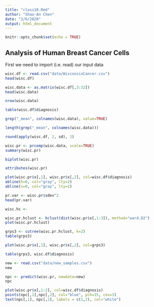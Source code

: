 ```yaml
---
title: "class10.Rmd"
author: "Shao-An Chen"
date: "2/6/2020"
output: html_document
---
```


```r
knitr::opts_chunk$set(echo = TRUE)
```

## Analysis of Human Breast Cancer Cells

First we need to import (i.e. read) our input data

```r
wisc.df <- read.csv("data/WisconsinCancer.csv")
head(wisc.df)
```

```r
wisc.data <- as.matrix(wisc.df[,3:32])
head(wisc.data)

```

```r
nrow(wisc.data)
```

```r
table(wisc.df$diagnosis)
```

```r
grep("_mean", colnames(wisc.data), value=TRUE)
```

```r
length(grep("_mean", colnames(wisc.data)))
```

```r
round(apply(wisc.df, 2, sd), 2)
```

```r
wisc.pr <- prcomp(wisc.data, scale=TRUE)
summary(wisc.pr)
```

```r
biplot(wisc.pr)
```

```r
attributes(wisc.pr)
```

```r
plot(wisc.pr$x[,1], wisc.pr$x[,2], col=wisc.df$diagnosis)
abline(h=0, col="gray", lty=2)
abline(v=0, col="gray", lty=2)
```

```r
pr.var <- wisc.pr$sdev^2
head(pr.var)
```

```r
wisc.hc <-
```

```r
wisc.pr.hclust <- hclust(dist(wisc.pr$x[,1:3]), method="ward.D2")
plot(wisc.pr.hclust)
```

```r
grps3 <- cutree(wisc.pr.hclust, k=2)
table(grps3)
```

```r
plot(wisc.pr$x[,1], wisc.pr$x[,2], col=grps3)
```

```r
table(grps3, wisc.df$diagnosis)
```

```r
new <- read.csv("data/new_samples.csv")
new
```

```r
npc <- predict(wisc.pr, newdata=new)
npc
```

```r
plot(wisc.pr$x[,1:2], col=wisc.df$diagnosis)
points(npc[,1],npc[,2], col="blue", pch=15, cex=3)
text(npc[,1], npc[,2], labels = c(1,2), col="white")
```

